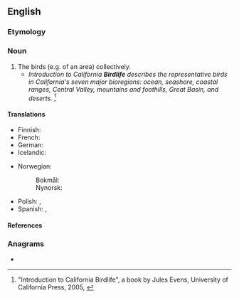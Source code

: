 ==English==

===Etymology===
{{compound|en|bird|life}}

===Noun===
{{en-noun|-}}

# The birds (e.g. of an area) collectively.
#* ''Introduction to California '''Birdlife''' describes the representative birds in California's seven major bioregions: ocean, seashore, coastal ranges, Central Valley, mountains and foothills, Great Basin, and deserts.'' <ref>"Introduction to California Birdlife", a book by Jules Evens, University of California Press, 2005, {{ISBN|0520238613}}</ref>

====Translations====
{{trans-top|birds collectively}}
* Finnish: {{t+|fi|linnusto}}
* French: {{t+|fr|avifaune|f}}
* German: {{t|de|Vogelwelt|f}}
* Icelandic: {{t|is|fuglalíf|n}}
{{trans-mid}}
* Norwegian:
*: Bokmål: {{t|nb|fugleliv|n}}
*: Nynorsk: {{t|nn|fugleliv|n}}
* Polish: {{t+|pl|awifauna|f}}, {{t+|pl|ornitofauna|f}}
* Spanish: {{t+|es|aves|f}}, {{t|es|ornitofauna|f}}
{{trans-bottom}}

====References====
<references/>

===Anagrams===
* {{anagrams|en|a=bdefiilr|life bird}}